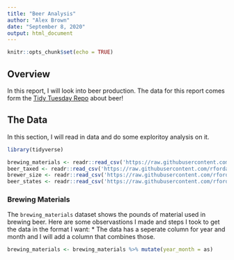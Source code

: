 ```yaml
---
title: "Beer Analysis"
author: "Alex Brown"
date: "September 8, 2020"
output: html_document
---
```


```r
knitr::opts_chunk$set(echo = TRUE)
```

## Overview

In this report, I will look into beer production. The data for this report comes form the [Tidy Tuesday Repo](https://github.com/rfordatascience/tidytuesday/tree/master/data/2020/2020-03-31) about beer!

## The Data

In this section, I will read in data and do some exploritoy analysis on it.

```r

library(tidyverse)

brewing_materials <- readr::read_csv('https://raw.githubusercontent.com/rfordatascience/tidytuesday/master/data/2020/2020-03-31/brewing_materials.csv')
beer_taxed <- readr::read_csv('https://raw.githubusercontent.com/rfordatascience/tidytuesday/master/data/2020/2020-03-31/beer_taxed.csv')
brewer_size <- readr::read_csv('https://raw.githubusercontent.com/rfordatascience/tidytuesday/master/data/2020/2020-03-31/brewer_size.csv')
beer_states <- readr::read_csv('https://raw.githubusercontent.com/rfordatascience/tidytuesday/master/data/2020/2020-03-31/beer_states.csv')
```

### Brewing Materials

The `brewing_materials` dataset shows the pounds of material used in brewing beer. Here are some observastions I made and steps I took to get the data in the format I want:
* The data has a seperate column for year and month and I will add a column that combines those.


```r
brewing_materials <- brewing_materials %>% mutate(year_month = as)
```